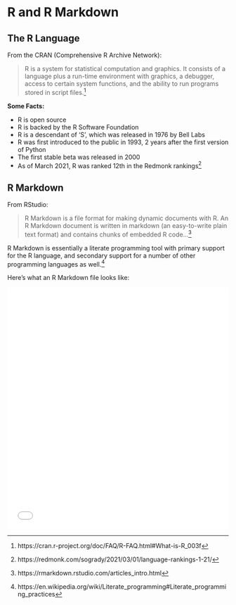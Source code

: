 # R and R Markdown

## The R Language

From the CRAN (Comprehensive R Archive Network):

> R is a system for statistical computation and graphics. It consists of a language plus a run-time environment with graphics, a debugger, access to certain system functions, and the ability to run programs stored in script files.^[https://cran.r-project.org/doc/FAQ/R-FAQ.html#What-is-R_003f]

**Some Facts:**

- R is open source
- R is backed by the R Software Foundation
- R is a descendant of 'S', which was released in 1976 by Bell Labs
- R was first introduced to the public in 1993, 2 years after the first version of Python
- The first stable beta was released in 2000
- As of March 2021, R was ranked 12th in the Redmonk rankings^[https://redmonk.com/sogrady/2021/03/01/language-rankings-1-21/]

## R Markdown

From RStudio: 

> R Markdown is a file format for making dynamic documents with R. An R Markdown document is written in markdown (an easy-to-write plain text format) and contains chunks of embedded R code...^[https://rmarkdown.rstudio.com/articles_intro.html]

R Markdown is essentially a literate programming tool with primary support for the R language, and secondary support for a number of other programming languages as well.^[https://en.wikipedia.org/wiki/Literate_programming#Literate_programming_practices]

Here's what an R Markdown file looks like:

<embed src="rsc/sample.txt" width="100%" height="550px">